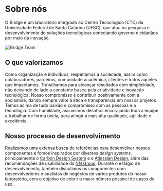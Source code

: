 # Sobre nós

O Bridge é um laboratório integrado ao Centro Tecnológico (CTC) da Universidade Federal de Santa Catarina (UFSC), que atua na pesquisa e desenvolvimento de soluções tecnológicas conectando governo e cidadãos por meio da inovação.

![Bridge Team](/image/team.jpg)

## O que valorizamos

Como organização e indivíduos, respeitamos a sociedade, assim como colaboradores, parceiros, comunidade acadêmica, clientes e todos aqueles que impactamos. Trabalhamos para alcançar resultados com simplicidade, não deixando de lado a constante busca pela criatividade e inovação tecnológica. Nosso compromisso é contribuir positivamente com a sociedade, dando sempre valor à ética e transparência em nossos projetos. Temos acima de tudo paixão e compromisso com as pessoas e a tecnologia. Com humildade, assumimos desafios encorajando toda a equipe a trabalhar de forma unida, para atingir a mais alta qualidade, agilidade e excelência.

## Nosso processo de desenvolvimento

Realizamos uma extensa busca de referências para desenvolver nossos componentes e fomos inspirados por diversos _design systems_, principalmente o <a href="https://www.carbondesignsystem.com/">Carbon Design System</a> e o <a href="https://atlassian.design/">Atlassian Design</a>, além das recomendações de usabilidade do <a href="https://www.nngroup.com"> NN Group</a>.
Durante o estágio de desenvolvimento, também discutimos os componentes com desenvolvedores e analistas de negócios de vários produtos do nosso laboratório, com o objetivo de cobrir o maior número possível de casos de uso.
